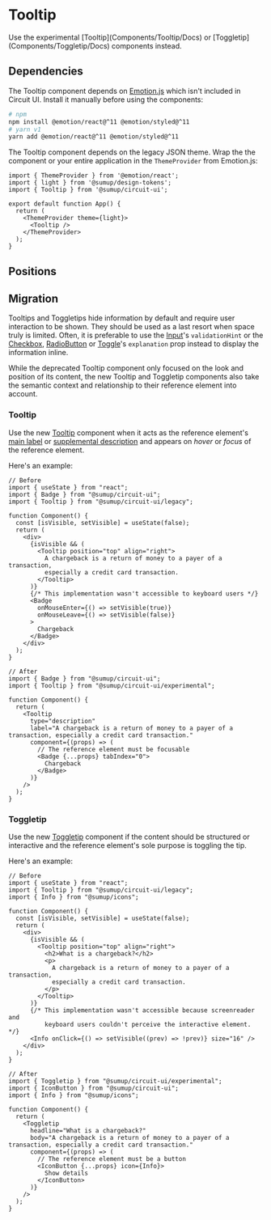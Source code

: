 
<Meta of={Stories} />

# Tooltip

<Status variant="deprecated">
  Use the experimental [Tooltip](Components/Tooltip/Docs) or [Toggletip](Components/Toggletip/Docs) components instead.
</Status>

<Story of={Stories.Base} />

<Props />


## Dependencies

The Tooltip component depends on [Emotion.js](https://github.com/emotion-js/emotion) which isn't included in Circuit UI. Install it manually before using the components:

```bash
# npm
npm install @emotion/react@^11 @emotion/styled@^11
# yarn v1
yarn add @emotion/react@^11 @emotion/styled@^11
```

The Tooltip component depends on the legacy JSON theme. Wrap the the component or your entire application in the `ThemeProvider` from Emotion.js:

```tsx
import { ThemeProvider } from '@emotion/react';
import { light } from '@sumup/design-tokens';
import { Tooltip } from '@sumup/circuit-ui';

export default function App() {
  return (
    <ThemeProvider theme={light}>
      <Tooltip />
    </ThemeProvider>
  );
}
```

## Positions

<Story of={Stories.Positions} />

## Migration

Tooltips and Toggletips hide information by default and require user interaction to be shown. They should be used as a last resort when space truly is limited. Often, it is preferable to use the [Input](Components/Input/Docs)'s `validationHint` or the [Checkbox](Components/Checkbox/Docs), [RadioButton](Components/RadioButton/Docs) or [Toggle](Components/Toggle/Docs)'s `explanation` prop instead to display the information inline.

While the deprecated Tooltip component only focused on the look and position of its content, the new Tooltip and Toggletip components also take the semantic context and relationship to their reference element into account.

### Tooltip

Use the new [Tooltip](Components/Tooltip/Docs) component when it acts as the reference element's [main label](https://w3c.github.io/accname/#dfn-accessible-name) or [supplemental description](https://w3c.github.io/accname/#dfn-accessible-description) and appears on _hover_ or _focus_ of the reference element.

Here's an example:

```tsx
// Before
import { useState } from "react";
import { Badge } from "@sumup/circuit-ui";
import { Tooltip } from "@sumup/circuit-ui/legacy";

function Component() {
  const [isVisible, setVisible] = useState(false);
  return (
    <div>
      {isVisible && (
        <Tooltip position="top" align="right">
          A chargeback is a return of money to a payer of a transaction,
          especially a credit card transaction.
        </Tooltip>
      )}
      {/* This implementation wasn't accessible to keyboard users */}
      <Badge
        onMouseEnter={() => setVisible(true)}
        onMouseLeave={() => setVisible(false)}
      >
        Chargeback
      </Badge>
    </div>
  );
}
```

```tsx
// After
import { Badge } from "@sumup/circuit-ui";
import { Tooltip } from "@sumup/circuit-ui/experimental";

function Component() {
  return (
    <Tooltip
      type="description"
      label="A chargeback is a return of money to a payer of a transaction, especially a credit card transaction."
      component={(props) => (
        // The reference element must be focusable
        <Badge {...props} tabIndex="0">
          Chargeback
        </Badge>
      )}
    />
  );
}
```

### Toggletip

Use the new [Toggletip](Components/Toggletip/Docs) component if the content should be structured or interactive and the reference element's sole purpose is toggling the tip.

Here's an example:

```tsx
// Before
import { useState } from "react";
import { Tooltip } from "@sumup/circuit-ui/legacy";
import { Info } from "@sumup/icons";

function Component() {
  const [isVisible, setVisible] = useState(false);
  return (
    <div>
      {isVisible && (
        <Tooltip position="top" align="right">
          <h2>What is a chargeback?</h2>
          <p>
            A chargeback is a return of money to a payer of a transaction,
            especially a credit card transaction.
          </p>
        </Tooltip>
      )}
      {/* This implementation wasn't accessible because screenreader and
          keyboard users couldn't perceive the interactive element. */}
      <Info onClick={() => setVisible((prev) => !prev)} size="16" />
    </div>
  );
}
```

```tsx
// After
import { Toggletip } from "@sumup/circuit-ui/experimental";
import { IconButton } from "@sumup/circuit-ui";
import { Info } from "@sumup/icons";

function Component() {
  return (
    <Toggletip
      headline="What is a chargeback?"
      body="A chargeback is a return of money to a payer of a transaction, especially a credit card transaction."
      component={(props) => (
        // The reference element must be a button
        <IconButton {...props} icon={Info}>
          Show details
        </IconButton>
      )}
    />
  );
}
```
